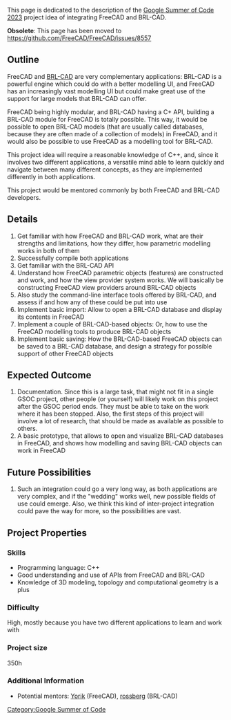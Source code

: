 This page is dedicated  to the description of the [[Google Summer of Code|Google Summer of Code 2023]] project idea of integrating FreeCAD and BRL-CAD.

'''Obsolete''': This page has been moved to https://github.com/FreeCAD/FreeCAD/issues/8557

== Outline ==

FreeCAD and [http://www.brlcad.org BRL-CAD] are very complementary applications: BRL-CAD is a powerful engine which could do with a better modelling UI, and FreeCAD has an increasingly vast modelling UI but could make great use of the support for large models that BRL-CAD can offer.

FreeCAD being highly modular, and BRL-CAD having a C+ API, building a BRL-CAD module for FreeCAD is totally possible. This way, it would be possible to open BRL-CAD models (that are usually called databases, because they are often made of a collection of models) in FreeCAD, and it would also be possible to use FreeCAD as a modelling tool for BRL-CAD.

This project idea will require a reasonable knowledge of C++, and, since it involves two different applications, a versatile mind able to learn quickly and navigate between many different concepts, as they are implemented differently in both applications.

This project would be mentored commonly by both FreeCAD and BRL-CAD developers.

== Details ==

# Get familiar with how FreeCAD and BRL-CAD work, what are their strengths and limitations, how they differ, how parametric modelling works in both of them
# Successfully compile both applications
# Get familiar with the BRL-CAD API
# Understand how FreeCAD parametric objects (features) are constructed and work, and how the view provider system works. We will basically be constructing FreeCAD view providers around BRL-CAD objects
# Also study the command-line interface tools offered by BRL-CAD, and assess if and how any of these could be put into use
# Implement basic import: Allow to open a BRL-CAD database and display its contents in FreeCAD
# Implement a couple of BRL-CAD-based objects: Or, how to use the FreeCAD modelling tools to produce BRL-CAD objects
# Implement basic saving: How the BRL-CAD-based FreeCAD objects can be saved to a BRL-CAD database, and design a strategy for possible support of other FreeCAD objects

== Expected Outcome ==

# Documentation. Since this is a large task, that might not fit in a single GSOC project, other people (or yourself) will likely work on this project after the GSOC period ends. They must be able to take on the work where it has been stopped. Also, the first steps of this project will involve a lot of research, that should be made as available as possible to others.
# A basic prototype, that allows to open and visualize BRL-CAD databases in FreeCAD, and shows how modelling and saving BRL-CAD objects can work in FreeCAD

== Future Possibilities ==

# Such an integration could go a very long way, as both applications are very complex, and if the "wedding" works well, new possible fields of use could emerge. Also, we think this kind of inter-project integration could pave the way for more, so the possibilities are vast.

== Project Properties ==

===Skills===

* Programming language: C++
* Good understanding and use of APIs from FreeCAD and BRL-CAD 
* Knowledge of 3D modeling, topology and computational geometry is a plus

===Difficulty===

High, mostly because you have two different applications to learn and work with

===Project size===

350h

===Additional Information===

* Potential mentors: [https://forum.freecad.org/memberlist.php?mode=viewprofile&u=68  Yorik] (FreeCAD), [https://forum.freecad.org/memberlist.php?mode=viewprofile&u=23847 rossberg] (BRL-CAD)

[[Category:Google Summer of Code]]